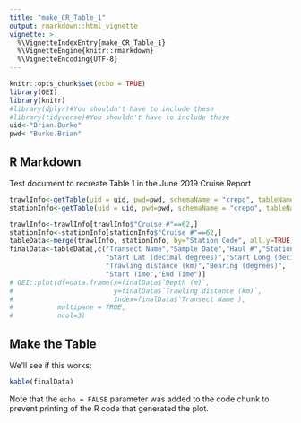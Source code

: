 ```yaml
---
title: "make_CR_Table_1"
output: rmarkdown::html_vignette
vignette: >
  %\VignetteIndexEntry{make_CR_Table_1}
  %\VignetteEngine{knitr::rmarkdown}
  %\VignetteEncoding{UTF-8}
---
```



```r
knitr::opts_chunk$set(echo = TRUE)
library(OEI)
library(knitr)
#library(dplyr)#You shouldn't have to include these
#library(tidyverse)#You shouldn't have to include these
uid<-"Brian.Burke"
pwd<-"Burke.Brian"
```

## R Markdown

Test document to recreate Table 1 in the June 2019 Cruise Report

```r
trawlInfo<-getTable(uid = uid, pwd=pwd, schemaName = "crepo", tableName = "Trawl Info")
stationInfo<-getTable(uid = uid, pwd=pwd, schemaName = "crepo", tableName = "Station Info")
```

```r
trawlInfo<-trawlInfo[trawlInfo$"Cruise #"==62,]
stationInfo<-stationInfo[stationInfo$"Cruise #"==62,]
tableData<-merge(trawlInfo, stationInfo, by="Station Code", all.y=TRUE)
finalData<-tableData[,c("Transect Name","Sample Date","Haul #","Station #","Depth (m)",
                        "Start Lat (decimal degrees)","Start Long (decimal degrees)",
                        "Trawling distance (km)","Bearing (degrees)",
                        "Start Time","End Time")]
# OEI::plot(df=data.frame(x=finalData$`Depth (m)`,
#                         y=finalData$`Trawling distance (km)`,
#                         Index=finalData$`Transect Name`), 
#           multipane = TRUE, 
#           ncol=3)

```

## Make the Table

We'll see if this works:

```r
kable(finalData)
```

Note that the `echo = FALSE` parameter was added to the code chunk to prevent printing of the R code that generated the plot.
